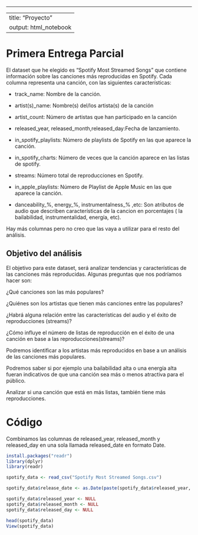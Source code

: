 ------------------------------------------------------------------------

---
title: "Proyecto"
output: html_notebook
---

# Primera Entrega Parcial

El dataset que he elegido es “Spotify Most Streamed Songs” que contiene información sobre las canciones más reproducidas en Spotify. Cada columna representa una canción, con las siguientes características:

-   track_name: Nombre de la canción.

-   artist(s)\_name: Nombre(s) del/los artista(s) de la canción

-   artist_count: Número de artistas que han participado en la canción

-   released_year, released_month,released_day:Fecha de lanzamiento.

-   in_spotify_playlists: Número de playlists de Spotify en las que aparece la canción.

-   in_spotify_charts: Número de veces que la canción aparece en las listas de spotify.

-   streams: Número total de reproducciones en Spotify.

-   in_apple_playlists: Número de Playlist de Apple Music en las que aparece la canción.

-   danceability\_%, energy\_%, instrumentalness\_% ,etc: Son atributos de audio que describen características de la cancion en porcentajes ( la bailabilidad, instrumentalidad, energía, etc).

Hay más columnas pero no creo que las vaya a utilizar para el resto del análisis.

## Objetivo del análisis

El objetivo para este dataset, será analizar tendencias y características de las canciones más reproducidas. Algunas preguntas que nos podríamos hacer son:

¿Qué canciones son las más populares?

¿Quiénes son los artistas que tienen más canciones entre las populares?

¿Habrá alguna relación entre las características del audio y el éxito de reproducciones (streams)?

¿Cómo influye el número de listas de reproducción en el éxito de una canción en base a las reproducciones(streams)? 

Podremos identificar a los artistas más reproducidos en base a un análisis de las canciones más populares.

Podremos saber si por ejemplo una bailabilidad alta o una energía alta fueran indicativos de que una canción sea más o menos atractiva para el público.

Analizar si una canción que está en más listas, también tiene más reproducciones.

# Código

Combinamos las columnas de released_year, released_month y released_day en una sola llamada released_date en formato Date.

```r
install.packages("readr")
library(dplyr)
library(readr)

spotify_data <- read_csv("Spotify Most Streamed Songs.csv")

spotify_data$release_date <- as.Date(paste(spotify_data$released_year, spotify_data$released_month, spotify_data$released_day, sep = "-"))

spotify_data$released_year <- NULL
spotify_data$released_month <- NULL
spotify_data$released_day <- NULL

head(spotify_data)
View(spotify_data)

```
